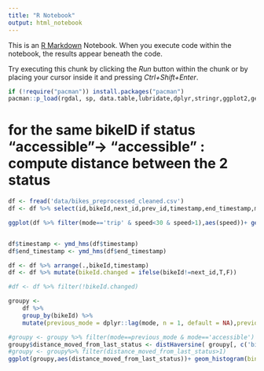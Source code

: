 ```yaml
---
title: "R Notebook"
output: html_notebook
---
```


This is an [R Markdown](http://rmarkdown.rstudio.com) Notebook. When you execute code within the notebook, the results appear beneath the code. 

Try executing this chunk by clicking the *Run* button within the chunk or by placing your cursor inside it and pressing *Ctrl+Shift+Enter*. 

```r
if (!require("pacman")) install.packages("pacman")
pacman::p_load(rgdal, sp, data.table,lubridate,dplyr,stringr,ggplot2,geosphere)
```


# for the same bikeID  if  status "accessible"-> "accessible" : compute distance between the 2 status
```r
df <- fread('data/bikes_preprocessed_cleaned.csv')
df <- df %>% select(id,bikeId,next_id,prev_id,timestamp,end_timestamp,mode,bike_exact_latitude,bike_exact_longitude,bike_exact_next_lat,bike_exact_next_lon,distance_direct,duration_minutes,speed)

ggplot(df %>% filter(mode=='trip' & speed<30 & speed>1),aes(speed))+ geom_histogram(bins=30)


df$timestamp <- ymd_hms(df$timestamp)
df$end_timestamp <- ymd_hms(df$end_timestamp)

df <- df %>% arrange(.,bikeId,timestamp)
df <- df %>% mutate(bikeId.changed = ifelse(bikeId!=next_id,T,F)) 

#df <- df %>% filter(!bikeId.changed)

groupy <- 
    df %>%
    group_by(bikeId) %>%
    mutate(previous_mode = dplyr::lag(mode, n = 1, default = NA),previous_to_lat = dplyr::lag(bike_exact_next_lat, n = 1, default = NA),previous_to_lon = dplyr::lag(bike_exact_next_lon, n = 1, default = NA))

#groupy <- groupy %>% filter(mode==previous_mode & mode=='accessible')
groupy$distance_moved_from_last_status <- distHaversine( groupy[, c('bike_exact_longitude', 'bike_exact_latitude')], groupy[, c('previous_to_lon', 'previous_to_lat')])
#groupy <- groupy%>% filter(distance_moved_from_last_status>1)
ggplot(groupy,aes(distance_moved_from_last_status))+ geom_histogram(binwidth = 100) + scale_y_log10()

```

